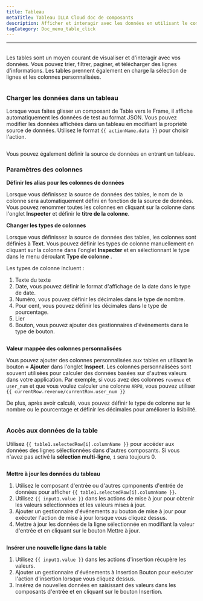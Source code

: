 ```yaml
---
title: Tableau
metaTitle: Tableau ILLA Cloud doc de composants
description: Afficher et interagir avec les données en utilisant le composant Tableau.
tagCategory: Doc_menu_table_click
---
```


* * *

## <Heading hidden>Table</Heading>

Les tables sont un moyen courant de visualiser et d'interagir avec vos données. Vous pouvez trier, filtrer, paginer, et télécharger des lignes d'informations. Les tables prennent également en charge la sélection de lignes et les colonnes personnalisées.

<img
  src='https://cdn.illacloud.com/official-website/img/docs/assemble/table.png'
  alt=""
/>

### Charger les données dans un tableau

Lorsque vous faites glisser un composant de Table vers le Frame, il affiche automatiquement les données de test au format JSON. Vous pouvez modifier les données affichées dans un tableau en modifiant la propriété source de données. Utilisez le format `{{ actionName.data }}` pour choisir l'action.

<img
  src='https://cdn.illacloud.com/official-website/img/docs/assemble/table1.png'
  alt=""
/>

Vous pouvez également définir la source de données en entrant un tableau.

### Paramètres des colonnes

**Définir les alias pour les colonnes de données**

Lorsque vous définissez la source de données des tables, le nom de la colonne sera automatiquement défini en fonction de la source de données. Vous pouvez renommer toutes les colonnes en cliquant sur la colonne dans l'onglet **Inspecter** et définir le **titre de la colonne**.

**Changer les types de colonnes**

Lorsque vous définissez la source de données des tables, les colonnes sont définies à **Text**. Vous pouvez définir les types de colonne manuellement en cliquant sur la colonne dans l'onglet **Inspecter** et en sélectionnant le type dans le menu déroulant **Type de colonne** .

Les types de colonne incluent :

1.  Texte du texte
2.  Date, vous pouvez définir le format d'affichage de la date dans le type de date.
3.  Numéro, vous pouvez définir les décimales dans le type de nombre.
4.  Pour cent, vous pouvez définir les décimales dans le type de pourcentage.
5.  Lier
6.  Bouton, vous pouvez ajouter des gestionnaires d'événements dans le type de bouton.

<img
  src='https://cdn.illacloud.com/official-website/img/docs/assemble/table2.png'
  alt=""
/>

**Valeur mappée des colonnes personnalisées**

Vous pouvez ajouter des colonnes personnalisées aux tables en utilisant le bouton **+ Ajouter** dans l'onglet **Inspect**. Les colonnes personnalisées sont souvent utilisées pour calculer des données basées sur d'autres valeurs dans votre application. Par exemple, si vous avez des colonnes `revenue` et `user_num` et que vous voulez calculer une colonne `ARPU`, vous pouvez utiliser `{{ currentRow.revenue/currentRow.user_num }}`

De plus, après avoir calculé, vous pouvez définir le type de colonne sur le nombre ou le pourcentage et définir les décimales pour améliorer la lisibilité.

<img
  src='https://cdn.illacloud.com/official-website/img/docs/assemble/table3.png'
  alt=""
/>

### Accès aux données de la table

Utilisez `{{ table1.selectedRow[i].columnName }}` pour accéder aux données des lignes sélectionnées dans d'autres composants. Si vous n'avez pas activé la **sélection multi-ligne**, `i` sera toujours 0.

<img
  src='https://cdn.illacloud.com/official-website/img/docs/assemble/table4.png'
  alt=""
/>

**Mettre à jour les données du tableau**

1.  Utilisez le composant d'entrée ou d'autres cpmponents d'entrée de données pour afficher `{{ table1.selectedRow[i].columnName }}`.
2.  Utilisez `{{ input1.value }}` dans les actions de mise à jour pour obtenir les valeurs sélectionnées et les valeurs mises à jour.
3.  Ajouter un gestionnaire d'événements au bouton de mise à jour pour exécuter l'action de mise à jour lorsque vous cliquez dessus.
4.  Mettre à jour les données de la ligne sélectionnée en modifiant la valeur d'entrée et en cliquant sur le bouton Mettre à jour.

<img
  src='https://cdn.illacloud.com/official-website/img/docs/assemble/table5.png'
  alt=""
/>

**Insérer une nouvelle ligne dans la table**

1.  Utilisez `{{ input1.value }}` dans les actions d'insertion récupère les valeurs.
2.  Ajouter un gestionnaire d'événements à Insertion Bouton pour exécuter l'action d'insertion lorsque vous cliquez dessus.
3.  Insérez de nouvelles données en saisissant des valeurs dans les composants d'entrée et en cliquant sur le bouton Insertion.

<img
  src='https://cdn.illacloud.com/official-website/img/docs/assemble/table6.png'
  alt=""
/>
